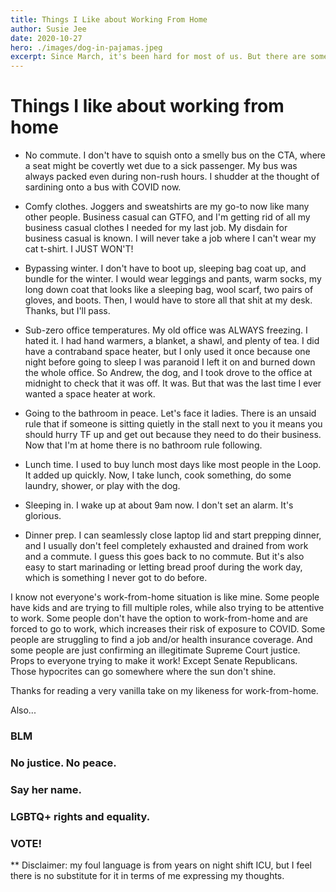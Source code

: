 ```yaml
---
title: Things I Like about Working From Home
author: Susie Jee
date: 2020-10-27
hero: ./images/dog-in-pajamas.jpeg
excerpt: Since March, it's been hard for most of us. But there are some things I do like about working from home...
---
```


# Things I like about working from home

- No commute. I don't have to squish onto a smelly bus on the CTA, where a seat might be covertly wet due to a sick passenger. 
My bus was always packed even during non-rush hours. I shudder at the thought of sardining onto a bus with COVID now.

- Comfy clothes. Joggers and sweatshirts are my go-to now like many other people. Business casual can GTFO, and I'm getting rid 
of all my business casual clothes I needed for my last job. My disdain for business casual is known. I will never take a job where 
I can't wear my cat t-shirt. I JUST WON'T! 

- Bypassing winter. I don't have to boot up, sleeping bag coat up, and bundle for the winter. I would wear leggings and pants, warm socks, 
my long down coat that looks like a sleeping bag, wool scarf, two pairs of gloves, and boots. Then, I would have to store all that 
shit at my desk. Thanks, but I'll pass.

- Sub-zero office temperatures. My old office was ALWAYS freezing. I hated it. I had hand warmers, a blanket, a shawl, and plenty of tea. 
I did have a contraband space heater, but I only used it once because one night before going to sleep I was paranoid I left it on and 
burned down the whole office. So Andrew, the dog, and I took drove to the office at midnight to check that it was off. It was. But that 
was the last time I ever wanted a space heater at work.

- Going to the bathroom in peace. Let's face it ladies. There is an unsaid rule that if someone is sitting quietly in the stall next to you 
it means you should hurry TF up and get out because they need to do their business. Now that I'm at home there is no bathroom rule 
following.

- Lunch time. I used to buy lunch most days like most people in the Loop. It added up quickly. Now, I take lunch, cook
something, do some laundry, shower, or play with the dog. 

- Sleeping in. I wake up at about 9am now. I don't set an alarm. It's glorious.

- Dinner prep. I can seamlessly close laptop lid and start prepping dinner, and I usually don't feel completely exhausted and drained 
from work and a commute. I guess this goes back to no commute. But it's also easy to start marinading or letting bread proof during the 
work day, which is something I never got to do before. 


I know not everyone's work-from-home situation is like mine. Some people have kids and are trying to fill multiple roles, while also 
trying to be attentive to work. Some people don't have the option to work-from-home and are forced to go to work, which increases 
their risk of exposure to COVID. Some people are struggling to find a job and/or health insurance coverage. And some people are 
just confirming an illegitimate Supreme Court justice. Props to everyone trying to make it work! Except Senate Republicans. Those 
hypocrites can go somewhere where the sun don't shine. 

Thanks for reading a very vanilla take on my likeness for work-from-home. 

Also...
### BLM
### No justice. No peace.
### Say her name. 
### LGBTQ+ rights and equality.
### VOTE! 

** Disclaimer: my foul language is from years on night shift ICU, but I feel there is no substitute for it in terms of me 
expressing my thoughts. 
